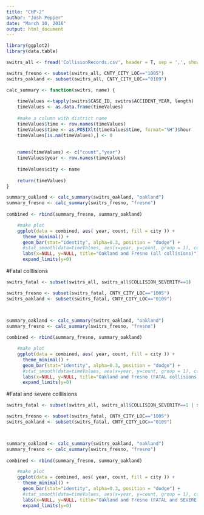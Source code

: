 ```yaml
---
title: "CHP-2"
author: "Josh Pepper"
date: "March 10, 2016"
output: html_document
---
```



```r
library(ggplot2)
library(data.table)
```



```r
switrs_all <- fread('CollisionRecords.csv', header = T, sep = ',', showProgress=FALSE)

switrs_fresno <- subset(switrs_all, CNTY_CITY_LOC=="1005")
switrs_oakland <- subset(switrs_all, CNTY_CITY_LOC=="0109")

calc_summary <- function(switrs, name) {
  
    timeValues <-tapply(switrs$CASE_ID, switrs$ACCIDENT_YEAR, length)
    timeValues <- as.data.frame(timeValues)
    
    #make a column with district name
    timeValues$time <- row.names(timeValues)
    timeValues$time <- as.POSIXlt(timeValues$time, format="%H")$hour
    timeValues[is.na(timeValues),] <- 0
    
    
    names(timeValues) <- c("count","year")
    timeValues$year <- row.names(timeValues)
    
    timeValues$city <- name
    
    return(timeValues)
}

summary_oakland <- calc_summary(switrs_oakland, "oakland")
summary_fresno <- calc_summary(switrs_fresno, "fresno")
    
combined <- rbind(summary_fresno, summary_oakland)

    #make plot
    ggplot(data = combined, aes( year, count, fill = city )) +
      theme_minimal() +
      geom_bar(stat="identity", alpha=0.3, position = "dodge") +
      #stat_smooth(data=timeValues, aes(x=year, y=count, group = 1), colour="blue", n=24, size=2) +
      labs(x=NULL, y=NULL, title="Oakland and Fresno (all collisions)") + 
      expand_limits(y=0)
```

#Fatal colllisions
```r
switrs_fatal <- subset(switrs_all, switrs_all$COLLISION_SEVERITY==1)

switrs_fresno <- subset(switrs_fatal, CNTY_CITY_LOC=="1005")
switrs_oakland <- subset(switrs_fatal, CNTY_CITY_LOC=="0109")



summary_oakland <- calc_summary(switrs_oakland, "oakland")
summary_fresno <- calc_summary(switrs_fresno, "fresno")
    
combined <- rbind(summary_fresno, summary_oakland)

    #make plot
    ggplot(data = combined, aes( year, count, fill = city )) +
      theme_minimal() +
      geom_bar(stat="identity", alpha=0.3, position = "dodge") +
      #stat_smooth(data=timeValues, aes(x=year, y=count, group = 1), colour="blue", n=24, size=2) +
      labs(x=NULL, y=NULL, title="Oakland and Fresno (FATAL collisions)") + 
      expand_limits(y=0)

```

#Fatal and severe colllisions
```r
switrs_fatal <- subset(switrs_all, switrs_all$COLLISION_SEVERITY==1 | switrs_all$COLLISION_SEVERITY==2)

switrs_fresno <- subset(switrs_fatal, CNTY_CITY_LOC=="1005")
switrs_oakland <- subset(switrs_fatal, CNTY_CITY_LOC=="0109")



summary_oakland <- calc_summary(switrs_oakland, "oakland")
summary_fresno <- calc_summary(switrs_fresno, "fresno")
    
combined <- rbind(summary_fresno, summary_oakland)

    #make plot
    ggplot(data = combined, aes( year, count, fill = city )) +
      theme_minimal() +
      geom_bar(stat="identity", alpha=0.3, position = "dodge") +
      #stat_smooth(data=timeValues, aes(x=year, y=count, group = 1), colour="blue", n=24, size=2) +
      labs(x=NULL, y=NULL, title="Oakland and Fresno (FATAL and SEVERE collisions)") + 
      expand_limits(y=0)

```
